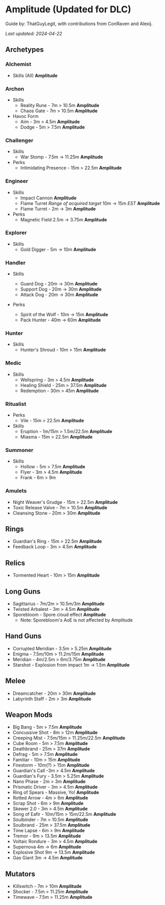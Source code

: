 # Amplitude (Updated for DLC)

Guide by: ThatGuyLegit, with contributions from ConRaven and Alexij.

_Last updated: 2024-04-22_

## Archetypes

### Alchemist

- Skills (All) **Amplitude**

### Archon

- Skills
  - Reality Rune - 7m > 10.5m **Amplitude**
  - Chaos Gate - 7m > 10.5m **Amplitude**
- Havoc Form
  - Aim - 3m > 4.5m **Amplitude**
  - Dodge - 5m > 7.5m **Amplitude**

### Challenger

- Skills
  - War Stomp - 7.5m -> 11.25m **Amplitude**
- Perks
  - Intimidating Presence - 15m > 22.5m **Amplitude**

### Engineer

- Skills
  - Impact Cannon **Amplitude**
  - Flame Turret _Range of acquired target_ 10m -> 15m _EST_ **Amplitude**
  - Flame Turret - 2m -> 3m **Amplitude**
- Perks
  - Magnetic Field 2.5m -> 3.75m **Amplitude**

### Explorer

- Skills
  - Gold Digger - 5m -> 10m **Amplitude**

### Handler

- Skills
  - Guard Dog - 20m -> 30m **Amplitude**
  - Support Dog - 20m -> 30m **Amplitude**
  - Attack Dog - 20m -> 30m **Amplitude**
- Perks

  - Spirit of the Wolf - 10m -> 15m **Amplitude**
  - Pack Hunter - 40m -> 60m **Amplitude**

### Hunter

- Skills
  - Hunter's Shroud - 10m > 15m **Amplitude**

### Medic

- Skills
  - Wellspring - 3m > 4.5m **Amplitude**
  - Healing Shield - 25m > 37.5m **Amplitude**
  - Redemption - 30m > 45m **Amplitude**

### Ritualist

- Perks
  - Vile - 15m > 22.5m **Amplitude**
- Skills
  - Eruption - 1m/15m > 1.5m/22.5m **Amplitude**
  - Miasma - 15m > 22.5m **Amplitude**

### Summoner

- Skills
  - Hollow - 5m > 7.5m **Amplitude**
  - Flyer - 3m > 4.5m **Amplitude**
  - Frank - 6m > 9m

### Amulets

- Night Weaver's Grudge - 15m > 22.5m **Amplitude**
- Toxic Release Valve - 7m > 10.5m **Amplitude**
- Cleansing Stone - 20m > 30m **Amplitude**

## Rings

- Guardian's Ring - 15m > 22.5m **Amplitude**
- Feedback Loop - 3m > 4.5m **Amplitude**

## Relics

- Tormented Heart - 10m > 15m **Amplitude**

## Long Guns

- Sagittarius - 7m/2m > 10.5m/3m **Amplitude**
- Twisted Arbalest - 3m > 4.5m **Amplitude**
- Sporebloom - Spore cloud effect **Amplitude**
  - Note: Sporebloom's AoE is not affected by Amplitude

## Hand Guns

- Corrupted Meridian - 3.5m > 5.25m **Amplitude**
- Enigma - 7.5m/10m > 11.2m/15m **Amplitude**
- Meridian - 4m/2.5m > 6m/3.75m **Amplitude**
- Starshot - Explosion from impact 1m -> 1.5m **Amplitude**

## Melee

- Dreamcatcher - 20m > 30m **Amplitude**
- Labyrinth Staff - 2m > 3m **Amplitude**

## Weapon Mods

- Big Bang - 5m > 7.5m **Amplitude**
- Concussive Shot - 8m > 12m **Amplitude**
- Creeping Mist - 7.5m/15m > 11.25m/22.5m **Amplitude**
- Cube Room - 5m > 7.5m **Amplitude**
- Deathbrand - 25m > 37m **Amplitude**
- Defrag - 5m > 7.5m **Amplitude**
- Familiar - 10m > 15m **Amplitude**
- Firestorm - 10m(?) > 15m **Amplitude**
- Guardian's Call -3m > 4.5m **Amplitude**
- Guardian's Fury - 3.5m > 5.25m **Amplitude**
- Nano Phase - 2m > 3m **Amplitude**
- Prismatic Driver - 3m > 4.5m **Amplitude**
- Ring of Spears - Massive, Yo! **Amplitude**
- Rotted Arrow - 4m > 6m **Amplitude**
- Scrap Shot - 6m > 9m **Amplitude**
- Skewer 2.0 - 3m > 4.5m **Amplitude**
- Song of Eafir - 10m/15m > 15m/22.5m **Amplitude**
- Soulbinder - 7m > 10.5m **Amplitude**
- Soulbrand - 25m > 37.5m **Amplitude**
- Time Lapse - 6m > 9m **Amplitude**
- Tremor - 9m > 13.5m **Amplitude**
- Voltaic Rondure - 3m > 4.5m **Amplitude**
- Supernova 4m -> 6m **Amplitude**
- Explosive Shot 9m -> 13.5m **Amplitude**
- Gas Giant 3m -> 4.5m **Amplitude**

## Mutators

- Killswitch - 7m > 10m **Amplitude**
- Shocker - 7.5m > 11.25m **Amplitude**
- Timewave - 7.5m > 11.25m **Amplitude**
